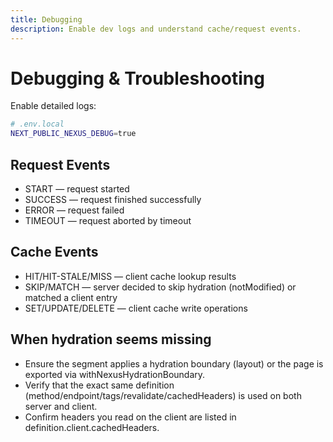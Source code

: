 ```yaml
---
title: Debugging
description: Enable dev logs and understand cache/request events.
---
```


# Debugging & Troubleshooting

Enable detailed logs:

```bash path=null start=null
# .env.local
NEXT_PUBLIC_NEXUS_DEBUG=true
```

## Request Events

- START — request started
- SUCCESS — request finished successfully
- ERROR — request failed
- TIMEOUT — request aborted by timeout

## Cache Events

- HIT/HIT-STALE/MISS — client cache lookup results
- SKIP/MATCH — server decided to skip hydration (notModified) or matched a client entry
- SET/UPDATE/DELETE — client cache write operations

## When hydration seems missing

- Ensure the segment applies a hydration boundary (layout) or the page is exported via withNexusHydrationBoundary.
- Verify that the exact same definition (method/endpoint/tags/revalidate/cachedHeaders) is used on both server and client.
- Confirm headers you read on the client are listed in definition.client.cachedHeaders.

